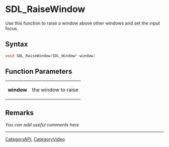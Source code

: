 
= SDL_RaiseWindow =
Use this function to raise a window above other windows and set the input focus.


== Syntax ==
<syntaxhighlight lang='c++'>
void SDL_RaiseWindow(SDL_Window* window)
</syntaxhighlight>

== Function Parameters ==
{|
|'''window'''
|the window to raise
|}

== Remarks ==
''You can add useful comments here''

----
[[CategoryAPI]], [[CategoryVideo]]
